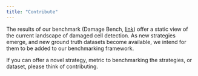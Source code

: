 ```yaml
---
title: "Contribute"
---
```


The results of our benchmark (Damage Bench, [link](http:here)) offer a static view of the current landscape of damaged cell detection. As new strategies emerge, and new ground truth datasets become available, we intend for them to be added to our benchmarking framework. 

If you can offer a novel strategy, metric to benchmarking the strategies, or dataset, please think of contributing. 